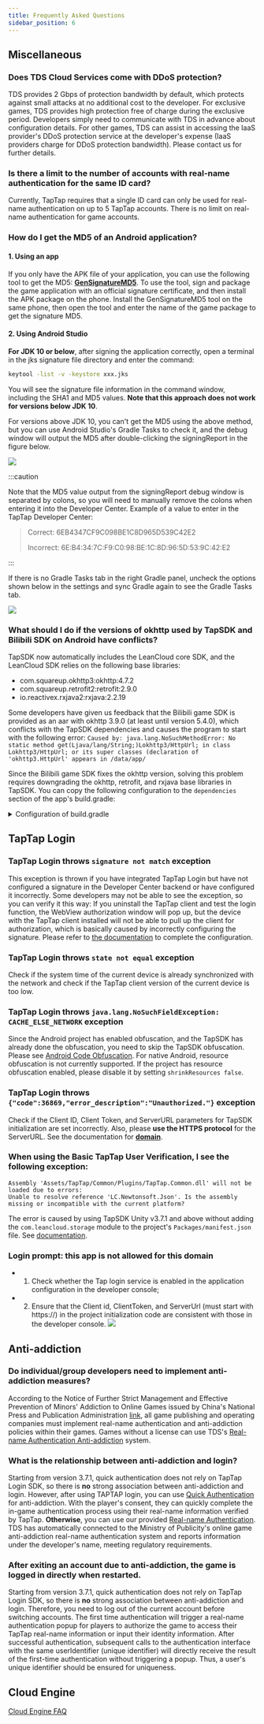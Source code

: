 ```yaml
---
title: Frequently Asked Questions
sidebar_position: 6
---
```



## Miscellaneous

### Does TDS Cloud Services come with DDoS protection?

TDS provides 2 Gbps of protection bandwidth by default, which protects against small attacks at no additional cost to the developer.
For exclusive games, TDS provides high protection free of charge during the exclusive period. Developers simply need to communicate with TDS in advance about configuration details.
For other games, TDS can assist in accessing the IaaS provider's DDoS protection service at the developer's expense (IaaS providers charge for DDoS protection bandwidth). Please contact us for further details.


### Is there a limit to the number of accounts with real-name authentication for the same ID card?

Currently, TapTap requires that a single ID card can only be used for real-name authentication on up to 5 TapTap accounts. There is no limit on real-name authentication for game accounts.


### How do I get the MD5 of an Android application?

#### 1. Using an app

If you only have the APK file of your application, you can use the following tool to get the MD5: [**GenSignatureMD5**](https://capacity-files.lcfile.com/vW65JxH2b2KwDS8JcbVUfiwLHSeHTlD5/tds_getsign.apk). To use the tool, sign and package the game application with an official signature certificate, and then install the APK package on the phone. Install the GenSignatureMD5 tool on the same phone, then open the tool and enter the name of the game package to get the signature MD5.

#### 2. Using Android Studio

**For JDK 10 or below**, after signing the application correctly, open a terminal in the jks signature file directory and enter the command:

```sh
keytool -list -v -keystore xxx.jks
```
You will see the signature file information in the command window, including the SHA1 and MD5 values. **Note that this approach does not work for versions below JDK 10**.

For versions above JDK 10, you can't get the MD5 using the above method, but you can use Android Studio's Gradle Tasks to check it, and the debug window will output the MD5 after double-clicking the signingReport in the figure below.

![](https://capacity-files.lcfile.com/y7fcVDW6cUFKfG4ATDXj8KKE9L2jWprB/%E8%8E%B7%E5%8F%96MD5%E7%A4%BA%E4%BE%8B1.jpeg)

:::caution

Note that the MD5 value output from the signingReport debug window is separated by colons, so you will need to manually remove the colons when entering it into the Developer Center.
Example of a value to enter in the TapTap Developer Center:
> 
> Correct: 6EB4347CF9C098BE1C8D965D539C42E2
>
> Incorrect: 6E:B4:34:7C:F9:C0:98:BE:1C:8D:96:5D:53:9C:42:E2

:::

If there is no Gradle Tasks tab in the right Gradle panel, uncheck the options shown below in the settings and sync Gradle again to see the Gradle Tasks tab.

![](https://capacity-files.lcfile.com/8dEVF81X34JFtUE50tnqj6OIoxxDdXsU/%E8%8E%B7%E5%8F%96MD5%E7%A4%BA%E4%BE%8B2.jpeg)


### What should I do if the versions of okhttp used by TapSDK and Bilibili SDK on Android have conflicts?

TapSDK now automatically includes the LeanCloud core SDK, and the LeanCloud SDK relies on the following base libraries:
- com.squareup.okhttp3:okhttp:4.7.2
- com.squareup.retrofit2:retrofit:2.9.0
- io.reactivex.rxjava2:rxjava:2.2.19

Some developers have given us feedback that the Bilibili game SDK is provided as an aar with okhttp 3.9.0 (at least until version 5.4.0), which conflicts with the TapSDK dependencies and causes the program to start with the following error:
`Caused by: java.lang.NoSuchMethodError: No static method get(Ljava/lang/String;)Lokhttp3/HttpUrl; in class Lokhttp3/HttpUrl; or its super classes (declaration of 'okhttp3.HttpUrl' appears in /data/app/`

Since the Bilibili game SDK fixes the okhttp version, solving this problem requires downgrading the okhttp, retrofit, and rxjava base libraries in TapSDK.
You can copy the following configuration to the `dependencies` section of the app's build.gradle:

<details>

<summary>Configuration of build.gradle</summary>

<CodeBlock className="java"> {`
    // Note that the following code uses the latest version of the LeanCloud core SDK; if you are not using ${sdkVersions.leancloud.java}, please replace the version codes accordingly
    implementation('cn.leancloud:realtime-android:${sdkVersions.leancloud.java}'){
        exclude group: 'cn.leancloud', module: 'storage-android'
        exclude group: 'cn.leancloud', module: 'realtime-core'
        exclude group: 'cn.leancloud', module: 'storage-core'
    }
    implementation('cn.leancloud:storage-android:${sdkVersions.leancloud.java}'){
        exclude group: 'cn.leancloud', module: 'storage-core'
    }
    implementation('cn.leancloud:realtime-core:${sdkVersions.leancloud.java}') {
        exclude group: 'cn.leancloud', module: 'storage-core'
    }
    implementation('cn.leancloud:storage-core:${sdkVersions.leancloud.java}') {
        exclude group: 'com.squareup.okhttp3', module: 'okhttp'
        exclude group: 'com.squareup.retrofit2', module: 'retrofit'
        exclude group: 'com.squareup.retrofit2', module: 'adapter-rxjava2'
        exclude group: 'com.squareup.retrofit2', module: 'converter-gson'
        exclude group: 'io.reactivex.rxjava2', module: 'rxjava'
    }
    implementation("com.squareup.retrofit2:retrofit:2.3.0")
    implementation("com.squareup.retrofit2:adapter-rxjava2:2.3.0")
    implementation("com.squareup.retrofit2:converter-gson:2.3.0")
    implementation("io.reactivex.rxjava2:rxjava:2.0.0")
    implementation("com.google.code.gson:gson:2.8.6")
    implementation 'io.reactivex.rxjava2:rxandroid:2.1.1'\n
    configurations {
        all*.exclude group: 'com.squareup.okhttp3'
    }
`}</CodeBlock>

</details>

## TapTap Login

### TapTap Login throws `signature not match` exception
This exception is thrown if you have integrated TapTap Login but have not configured a signature in the Developer Center backend or have configured it incorrectly. Some developers may not be able to see the exception, so you can verify it this way: If you uninstall the TapTap client and test the login function, the WebView authorization window will pop up, but the device with the TapTap client installed will not be able to pull up the client for authorization, which is basically caused by incorrectly configuring the signature. Please refer to [the documentation](/sdk/start/quickstart/#configure-signature-certificate) to complete the configuration.

### TapTap Login throws `state not equal` exception
Check if the system time of the current device is already synchronized with the network and check if the TapTap client version of the current device is too low.

### TapTap Login throws `java.lang.NoSuchFieldException: CACHE_ELSE_NETWORK` exception
Since the Android project has enabled obfuscation, and the TapSDK has already done the obfuscation, you need to skip the TapSDK obfuscation. Please see [Android Code Obfuscation](/sdk/start/quickstart/#android-code-obfuscation). For native Android, resource obfuscation is not currently supported. If the project has resource obfuscation enabled, please disable it by setting `shrinkResources false`.

### TapTap Login throws `{"code":36869,"error_description":"Unauthorized."}` exception
Check if the Client ID, Client Token, and ServerURL parameters for TapSDK initialization are set incorrectly. Also, please **use the HTTPS protocol** for the ServerURL. See the documentation for **[domain](/sdk/start/get-ready/#domains)**.

### When using the Basic TapTap User Verification, I see the following exception:
```
Assembly 'Assets/TapTap/Common/Plugins/TapTap.Common.dll' will not be loaded due to errors:
Unable to resolve reference 'LC.Newtonsoft.Json'. Is the assembly missing or incompatible with the current platform?
```
The error is caused by using TapSDK Unity v3.7.1 and above without adding the `com.leancloud.storage` module to the project's `Packages/manifest.json` file. See [documentation](/sdk/taptap-login/guide/tap-login/#getting-the-sdk).




### Login prompt: this app is not allowed for this domain

- 1. Check whether the Tap login service is enabled in the application configuration in the developer console;
- 2. Ensure that the Client id, ClientToken, and ServerUrl (must start with https://) in the project initialization code are consistent with those in the developer console.
![](https://dc-file.leanticket.cn/VIFonJ9YOJ4SAXb3WdVhMYWlF84xGKkN/CF18E02C-C819-4940-9C9B-60050062EDD0.png)

## Anti-addiction

### Do individual/group developers need to implement anti-addiction measures?

According to the Notice of Further Strict Management and Effective Prevention of Minors' Addiction to Online Games issued by China's National Press and Publication Administration [link](https://www.nppa.gov.cn/nppa/contents/279/98792.shtml), all game publishing and operating companies must implement real-name authentication and anti-addiction policies within their games. Games without a license can use TDS's [Real-name Authentication Anti-addiction](/sdk/anti-addiction/features/) system.

### What is the relationship between anti-addiction and login?

Starting from version 3.7.1, quick authentication does not rely on TapTap Login SDK, so there is **no** strong association between anti-addiction and login. However, after using TAPTAP login, you can use [Quick Authentication](/sdk/anti-addiction/features/#taptap-quick-verification) for anti-addiction. With the player's consent, they can quickly complete the in-game authentication process using their real-name information verified by TapTap.
**Otherwise**, you can use our provided [Real-name Authentication](/sdk/anti-addiction/features/#real-name-verification-and-anti-addiction). TDS has automatically connected to the Ministry of Publicity's online game anti-addiction real-name authentication system and reports information under the developer's name, meeting regulatory requirements.

### After exiting an account due to anti-addiction, the game is logged in directly when restarted.
Starting from version 3.7.1, quick authentication does not rely on TapTap Login SDK, so there is **no** strong association between anti-addiction and login. Therefore, you need to log out of the current account before switching accounts. The first time authentication will trigger a real-name authentication popup for players to authorize the game to access their TapTap real-name information or input their identity information. After successful authentication, subsequent calls to the authentication interface with the same userIdentifier (unique identifier) will directly receive the result of the first-time authentication without triggering a popup.
Thus, a user's unique identifier should be ensured for uniqueness.




## Cloud Engine

[Cloud Engine FAQ](/sdk/engine/faq/)
